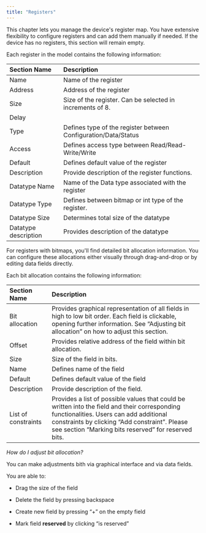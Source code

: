 ```yaml
---
title: "Registers"
---
```


This chapter lets you manage the device's register map. You have extensive flexibility to configure registers and can add them manually if needed. If the device has no registers, this section will remain empty.

Each register in the model contains the following information:

| **Section Name**     | **Description**                                                |
|:-------------------- |:-------------------------------------------------------------- |
| Name                 | Name of the register                                           |
| Address              | Address of the register                                        |
| Size                 | Size of the register. Can be selected in increments of 8.      |
| Delay                |                                                                |
| Type                 | Defines type of the register between Configuration/Data/Status |
| Access               | Defines access type between Read/Read-Write/Write              |
| Default              | Defines default value of the register                          |
| Description          | Provide description of the register functions.                 |
| Datatype Name        | Name of the Data type associated with the register             |
| Datatype Type        | Defines between bitmap or int type of the register.            |
| Datatype Size        | Determines total size of the datatype                          |
| Datatype description | Provides description of the datatype                           |

For registers with bitmaps, you'll find detailed bit allocation information. You can configure these allocations either visually through drag-and-drop or by editing data fields directly.

Each bit allocation contains the following information:

| **Section Name**    | **Description**                                                                                                                                                                                                                                   |
|:------------------- |:------------------------------------------------------------------------------------------------------------------------------------------------------------------------------------------------------------------------------------------------- |
| Bit allocation      | Provides graphical representation of all fields in high to low bit order. Each field is clickable, opening further information. See “Adjusting bit allocation” on how to adjust this section.                                                     |
| Offset              | Provides relative address of the field within bit allocation.                                                                                                                                                                                     |
| Size                | Size of the field in bits.                                                                                                                                                                                                                        |
| Name                | Defines name of the field                                                                                                                                                                                                                         |
| Default             | Defines default value of the field                                                                                                                                                                                                                |
| Description         | Provide description of the field.                                                                                                                                                                                                                 |
| List of constraints | Provides a list of possible values that could be written into the field and their corresponding functionalities. Users can add additional constraints by clicking “Add constraint”. Please see section “Marking bits reserved” for reserved bits. |

*How do I adjust bit allocation?*

You can make adjustments bith via graphical interface and via data fields.

You are able to:

* Drag the size of the field

* Delete the field by pressing backspace

* Create new field by pressing “+” on the empty field

* Mark field **reserved** by clicking “is reserved”